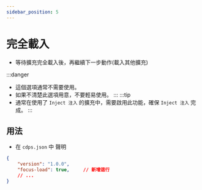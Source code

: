 ```yaml
---
sidebar_position: 5
---
```


# 完全載入
- 等待擴充完全載入後，再繼續下一步動作(載入其他擴充)

:::danger
- 這個選項通常不需要使用。
- 如果不清楚此選項用意，不要輕易使用。
:::
:::tip
- 通常在使用了 `Inject 注入` 的擴充中，需要啟用此功能，確保 `Inject 注入` 完成。
:::

## 用法
- 在 `cdps.json` 中 聲明
```json
{
    "version": "1.0.0",
    "focus-load": true,     // 新增這行
    // ...
}
```